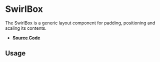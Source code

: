 
<Meta title="Components/SwirlBox" />

# SwirlBox

The SwirlBox is a generic layout component for padding, positioning and scaling
its contents.

- **[Source Code](https://github.com/flip-corp/swirl/tree/main/packages/swirl-components/src/components/swirl-box)**

## Usage

<Canvas of={Stories.SwirlBox} sourceState="shown"></Canvas>

<Controls of={Stories.SwirlBox} />
